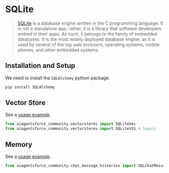 # SQLite

>[SQLite](https://en.wikipedia.org/wiki/SQLite) is a database engine written in the 
> C programming language. It is not a standalone app; rather, it is a library that 
> software developers embed in their apps. As such, it belongs to the family of 
> embedded databases. It is the most widely deployed database engine, as it is 
> used by several of the top web browsers, operating systems, mobile phones, and other embedded systems.

## Installation and Setup

We need to install the `SQLAlchemy` python package.

```bash
pip install SQLAlchemy
```

## Vector Store

See a [usage example](/docs/integrations/vectorstores/sqlitevec).

```python
from aiagentsforce_community.vectorstores import SQLiteVec
from aiagentsforce_community.vectorstores import SQLiteVSS # legacy
```

## Memory

See a [usage example](/docs/integrations/memory/sqlite).

```python
from aiagentsforce_community.chat_message_histories import SQLChatMessageHistory
```
